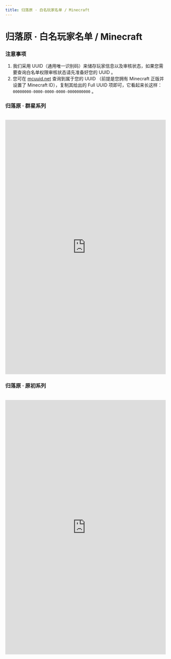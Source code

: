 ```yaml
---
title: 归落原 · 白名玩家名单 / Minecraft
---
```



# 归落原 · 白名玩家名单 / Minecraft


### 注意事项

1. 我们采用 UUID（通用唯一识别码）来储存玩家信息以及审核状态，如果您需要查询白名单权限审核状态请先准备好您的 UUID 。
2. 您可在 [mcuuid.net](https://mcuuid.net/) 查询到属于您的 UUID （前提是您拥有 Minecraft 正版并设置了 Minecraft ID），复制其给出的 Full UUID 项即可，它看起来长这样：
`00000000-0000-0000-0000-0000000000` 。


### 归落原 · 群星系列

<br />
<embed src="https://litos6dk5rm.feishu.cn/share/base/query/shrcncFU5G0sdCJJJ9GZaR41ikd" align="center" width="100%" height="800" />


### 归落原 · 原初系列

<br />
<embed src="https://litos6dk5rm.feishu.cn/share/base/query/shrcnJmnLscPmWkI79DWBoTFPmf" align="center" width="100%" height="800" />